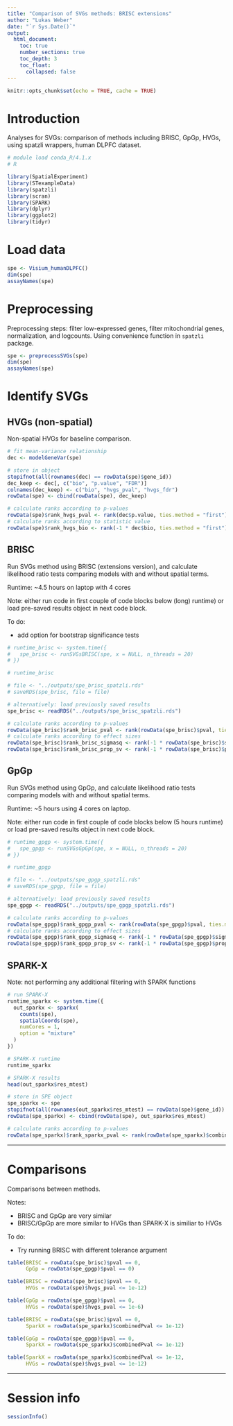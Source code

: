 ```yaml
---
title: "Comparison of SVGs methods: BRISC extensions"
author: "Lukas Weber"
date: "`r Sys.Date()`"
output:
  html_document:
    toc: true
    number_sections: true
    toc_depth: 3
    toc_float:
      collapsed: false
---
```


```r
knitr::opts_chunk$set(echo = TRUE, cache = TRUE)
```


# Introduction

Analyses for SVGs: comparison of methods including BRISC, GpGp, HVGs, using spatzli wrappers, human DLPFC dataset.

```r
# module load conda_R/4.1.x
# R
```

```r
library(SpatialExperiment)
library(STexampleData)
library(spatzli)
library(scran)
library(SPARK)
library(dplyr)
library(ggplot2)
library(tidyr)
```


# Load data

```r
spe <- Visium_humanDLPFC()
dim(spe)
assayNames(spe)
```


# Preprocessing

Preprocessing steps: filter low-expressed genes, filter mitochondrial genes, normalization, and logcounts. Using convenience function in `spatzli` package.

```r
spe <- preprocessSVGs(spe)
dim(spe)
assayNames(spe)
```


# Identify SVGs

## HVGs (non-spatial)

Non-spatial HVGs for baseline comparison.

```r
# fit mean-variance relationship
dec <- modelGeneVar(spe)

# store in object
stopifnot(all(rownames(dec) == rowData(spe)$gene_id))
dec_keep <- dec[, c("bio", "p.value", "FDR")]
colnames(dec_keep) <- c("bio", "hvgs_pval", "hvgs_fdr")
rowData(spe) <- cbind(rowData(spe), dec_keep)
```

```r
# calculate ranks according to p-values
rowData(spe)$rank_hvgs_pval <- rank(dec$p.value, ties.method = "first")
# calculate ranks according to statistic value
rowData(spe)$rank_hvgs_bio <- rank(-1 * dec$bio, ties.method = "first")
```


## BRISC

Run SVGs method using BRISC (extensions version), and calculate likelihood ratio tests comparing models with and without spatial terms.

Runtime: ~4.5 hours on laptop with 4 cores

Note: either run code in first couple of code blocks below (long) runtime) or load pre-saved results object in next code block.

To do:

- add option for bootstrap significance tests

```r
# runtime_brisc <- system.time({
#   spe_brisc <- runSVGsBRISC(spe, x = NULL, n_threads = 20)
# })
```

```r
# runtime_brisc
```

```r
# file <- "../outputs/spe_brisc_spatzli.rds"
# saveRDS(spe_brisc, file = file)
```

```r
# alternatively: load previously saved results
spe_brisc <- readRDS("../outputs/spe_brisc_spatzli.rds")
```

```r
# calculate ranks according to p-values
rowData(spe_brisc)$rank_brisc_pval <- rank(rowData(spe_brisc)$pval, ties.method = "first")
# calculate ranks according to effect sizes
rowData(spe_brisc)$rank_brisc_sigmasq <- rank(-1 * rowData(spe_brisc)$sigma.sq, ties.method = "first")
rowData(spe_brisc)$rank_brisc_prop_sv <- rank(-1 * rowData(spe_brisc)$prop_sv, ties.method = "first")
```


## GpGp

Run SVGs method using GpGp, and calculate likelihood ratio tests comparing models with and without spatial terms.

Runtime: ~5 hours using 4 cores on laptop.

Note: either run code in first couple of code blocks below (5 hours runtime) or load pre-saved results object in next code block.

```r
# runtime_gpgp <- system.time({
#   spe_gpgp <- runSVGsGpGp(spe, x = NULL, n_threads = 20)
# })
```

```r
# runtime_gpgp
```

```r
# file <- "../outputs/spe_gpgp_spatzli.rds"
# saveRDS(spe_gpgp, file = file)
```

```r
# alternatively: load previously saved results
spe_gpgp <- readRDS("../outputs/spe_gpgp_spatzli.rds")
```

```r
# calculate ranks according to p-values
rowData(spe_gpgp)$rank_gpgp_pval <- rank(rowData(spe_gpgp)$pval, ties.method = "first")
# calculate ranks according to effect sizes
rowData(spe_gpgp)$rank_gpgp_sigmasq <- rank(-1 * rowData(spe_gpgp)$sigmasq, ties.method = "first")
rowData(spe_gpgp)$rank_gpgp_prop_sv <- rank(-1 * rowData(spe_gpgp)$prop_sv, ties.method = "first")
```


## SPARK-X

Note: not performing any additional filtering with SPARK functions

```r
# run SPARK-X
runtime_sparkx <- system.time({
  out_sparkx <- sparkx(
    counts(spe), 
    spatialCoords(spe), 
    numCores = 1, 
    option = "mixture"
  )
})

# SPARK-X runtime
runtime_sparkx

# SPARK-X results
head(out_sparkx$res_mtest)
```

```r
# store in SPE object
spe_sparkx <- spe
stopifnot(all(rownames(out_sparkx$res_mtest) == rowData(spe)$gene_id))
rowData(spe_sparkx) <- cbind(rowData(spe), out_sparkx$res_mtest)
```

```r
# calculate ranks according to p-values
rowData(spe_sparkx)$rank_sparkx_pval <- rank(rowData(spe_sparkx)$combinedPval, ties.method = "first")
```


---

# Comparisons

Comparisons between methods.

Notes:

- BRISC and GpGp are very similar
- BRISC/GpGp are more similar to HVGs than SPARK-X is similiar to HVGs

To do:

- Try running BRISC with different tolerance argument

```r
table(BRISC = rowData(spe_brisc)$pval == 0, 
      GpGp = rowData(spe_gpgp)$pval == 0)

table(BRISC = rowData(spe_brisc)$pval == 0, 
      HVGs = rowData(spe)$hvgs_pval <= 1e-12)

table(GpGp = rowData(spe_gpgp)$pval == 0, 
      HVGs = rowData(spe)$hvgs_pval <= 1e-6)

table(BRISC = rowData(spe_brisc)$pval == 0, 
      SparkX = rowData(spe_sparkx)$combinedPval <= 1e-12)

table(GpGp = rowData(spe_gpgp)$pval == 0, 
      SparkX = rowData(spe_sparkx)$combinedPval <= 1e-12)

table(SparkX = rowData(spe_sparkx)$combinedPval <= 1e-12, 
      HVGs = rowData(spe)$hvgs_pval <= 1e-12)
```


---

# Session info

```r
sessionInfo()
```


